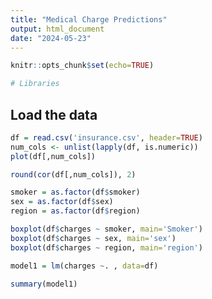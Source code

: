 ```yaml
---
title: "Medical Charge Predictions"
output: html_document
date: "2024-05-23"
---
```


```r
knitr::opts_chunk$set(echo=TRUE)

# Libraries
```

## Load the data
```r
df = read.csv('insurance.csv', header=TRUE)
num_cols <- unlist(lapply(df, is.numeric))
plot(df[,num_cols])
```
```r
round(cor(df[,num_cols]), 2)
```

```r
smoker = as.factor(df$smoker)
sex = as.factor(df$sex)
region = as.factor(df$region)
```

```r
boxplot(df$charges ~ smoker, main='Smoker')
boxplot(df$charges ~ sex, main='sex')
boxplot(df$charges ~ region, main='region')
```

```r
model1 = lm(charges ~. , data=df)
```

```r
summary(model1)
```

```r

```

```r

```

